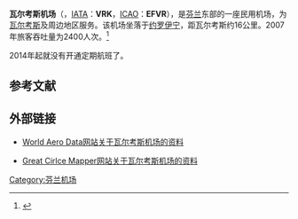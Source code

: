 {{Airport infobox
| airport_name     = 瓦尔考斯机场
| nativename       = Varkauden lentoasema
| photo            = Joroistenkenttä.jpg
| photosize        = 250px
| caption          = 
| type             = 民用
| run by           = Finavia
| opened           = 1937年
| closed           = 
| city             = [[瓦尔考斯|瓦尔考斯]]
| location         = [[约罗伊宁|约罗伊宁]]
| distance_to_city = 16千米（瓦尔考斯）
| elevation        = 87米
| website          = 
| IATA             = VRK
| ICAO             = EFVR
| FAA              = 
| LID              = 
| coordinates      = {{coord|62|10|16|N|27|52|07|E|type:airport}}
| runway1_heading  = 14/32
| runway1_feet     = 6562
| runway1_meter    = 2000
| runway1_surface  = 沥青
| stat_year        = 2007
| stat_passenger   = 2400
| stat_cargo       = 
| stat_flight      =
| stat1-header     =
| stat1-data       =
| footnotes        =
}}
'''瓦尔考斯机场'''（{{lang-fi|Varkauden lentoasema}}，[[IATA机场代码|IATA]]：'''VRK'''，[[ICAO机场代码|ICAO]]：'''EFVR'''），是[[芬兰|芬兰]]东部的一座民用机场，为[[瓦尔考斯|瓦尔考斯]]及周边地区服务。该机场坐落于[[约罗伊宁|约罗伊宁]]，距瓦尔考斯约16公里。2007年旅客吞吐量为2400人次。<ref>{{cite web |url=http://www.finavia.fi/lentoasema_varkaus |title=Finavia - Varkauden lentoasema |publisher=finavia.fi |date= |accessdate=2008年11月27日 |language=fi |archive-date=2009年5月14日 |archive-url=https://web.archive.org/web/20090514062203/http://www.finavia.fi/lentoasema_varkaus |dead-url=no }}</ref>

2014年起就没有开通定期航班了。

== 参考文献 ==
{{reflist}}

== 外部链接 ==
* {{En icon}}[https://web.archive.org/web/20061108121245/http://www.worldaerodata.com/wad.cgi?id=FI06228 World Aero Data网站关于瓦尔考斯机场的资料]
* {{En icon}}[http://gc.kls2.com/airport/EFVR Great Cirlce Mapper网站关于瓦尔考斯机场的资料] {{Wayback|url=http://gc.kls2.com/airport/EFVR |date=20190827125516 }}

{{芬兰机场}}

[[Category:芬兰机场|Category:芬兰机场]]